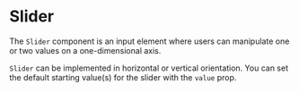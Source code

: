
<Meta title="MDX|Slider" />

# Slider

The `Slider` component is an input element where users can manipulate one or two values on a one-dimensional axis. 

`Slider` can be implemented in horizontal or vertical orientation. You can set the default starting value(s) for the slider with the `value` prop. 

<Props of={Slider} />
